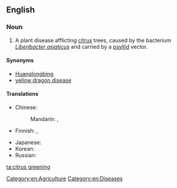 ==English==

===Noun===
{{en-noun|-|head=[[citrus]] [[greening]]}}

# A plant disease afflicting [[citrus]] trees, caused by the bacterium ''[[Liberibacter asiaticus]]'' and carried by a [[psyllid]] vector.

====Synonyms====
* [[Huanglongbing]]
* [[yellow dragon disease]]

====Translations====
{{trans-top|bacterial disease of citrus trees}}
* Chinese: 
*: Mandarin: {{t|cmn|黃龍病|sc=Hani}}, {{t|cmn|黄龙病|tr=huánglóngbìng|sc=Hani}}
* Finnish: {{t-|fi|sitruspuun kellastumistauti}}, {{t-|fi|HLB-tauti}}
{{trans-mid}}
* Japanese: {{t-|ja|カンキツグリーニング病|tr=kankitsugurīningu-byō|sc=Jpan}}
* Korean: {{t-|ko|감귤그린병|tr=gamgyulgeurinbyeong|sc=Kore}}
* Russian: {{t-|ru|позеленение плодов|n|tr=pozelenénije plodóv|sc=Cyrl}}
{{trans-bottom}}

[[Category:en:Agriculture]]
[[Category:en:Diseases]]

[[ta:citrus greening]]